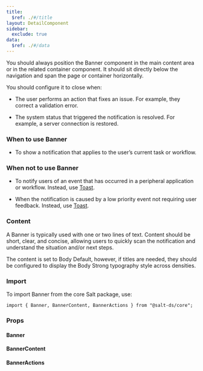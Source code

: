 ```yaml
---
title:
  $ref: ./#/title
layout: DetailComponent
sidebar:
  exclude: true
data:
  $ref: ./#/data
---
```


You should always position the Banner component in the main content area or in the related container component. It should sit directly below the navigation and span the page or container horizontally.

You should configure it to close when:

- The user performs an action that fixes an issue. For example, they correct a validation error.

- The system status that triggered the notification is resolved. For example, a server connection is restored.

### When to use Banner

- To show a notification that applies to the user’s current task or workflow.

### When not to use Banner

- To notify users of an event that has occurred in a peripheral application or workflow. Instead, use [Toast](../toast).

- When the notification is caused by a low priority event not requiring user feedback. Instead, use [Toast](../toast).

### Content

A Banner is typically used with one or two lines of text. Content should be short, clear, and concise, allowing users to quickly scan the notification and understand the situation and/or next steps.

The content is set to Body Default, however, if titles are needed, they should be configured to display the Body Strong typography style across densities.

### Import

To import Banner from the core Salt package, use:

```
import { Banner, BannerContent, BannerActions } from "@salt-ds/core";
```

### Props

#### Banner

<PropsTable componentName="Banner" />

#### BannerContent

<PropsTable componentName="BannerContent" />

#### BannerActions

<PropsTable componentName="BannerActions" />
